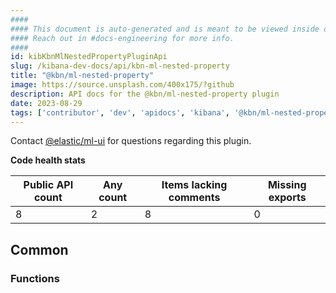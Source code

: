 ```yaml
---
####
#### This document is auto-generated and is meant to be viewed inside our experimental, new docs system.
#### Reach out in #docs-engineering for more info.
####
id: kibKbnMlNestedPropertyPluginApi
slug: /kibana-dev-docs/api/kbn-ml-nested-property
title: "@kbn/ml-nested-property"
image: https://source.unsplash.com/400x175/?github
description: API docs for the @kbn/ml-nested-property plugin
date: 2023-08-29
tags: ['contributor', 'dev', 'apidocs', 'kibana', '@kbn/ml-nested-property']
---
```




Contact [@elastic/ml-ui](https://github.com/orgs/elastic/teams/ml-ui) for questions regarding this plugin.

**Code health stats**

| Public API count  | Any count | Items lacking comments | Missing exports |
|-------------------|-----------|------------------------|-----------------|
| 8 | 2 | 8 | 0 |

## Common

### Functions
<DocDefinitionList data={kbnMlNestedPropertyObj.common.functions}/>

